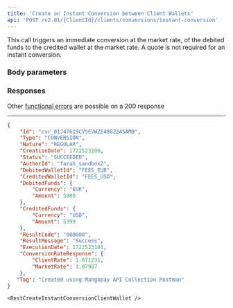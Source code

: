 ```yaml
---
title: 'Create an Instant Conversion between Client Wallets'  
api: 'POST /v2.01/{ClientId}/clients/conversions/instant-conversion'  
---
```



  

This call triggers an immediate conversion at the market rate, of the debited funds to the credited wallet at the market rate. A quote is not required for an instant conversion.

### Body parameters  

<DebitedWalletType />
<DebitedFunds />
<CreditedWalletType />
<CreditedFunds />
<Tag />  

### Responses  

<AccordionGroup>

<Accordion title="200 - Succeeded">  

<IdResponse />  
<Type9Response />  
<NatureResponse />  
<CreationDateResponse />  
<Status2Response />  
<AuthorId4Response />  
<DebitedWalletId2Response />  
<CreditedWalletId3Response />  
<DebitedFundsResponse />  
<CreditedFundsResponse />  
<ResultCodeResponse />  
<ResultMessageResponse />  
<ExecutionDateResponse />  
<ConversionRateResponseResponse />  
<Tag2Response />

</Accordion>

</AccordionGroup>  

Other <a href="/errors/codes#fx-conversions">functional errors</a> are possible on a 200 response

---


<ResponseExample>  

```json 200 - Succeeded  
{
    "Id": "cvr_01J47619CVSEVWZE480Z245AMB",
    "Type": "CONVERSION",
    "Nature": "REGULAR",
    "CreationDate": 1722523100,
    "Status": "SUCCEEDED",
    "AuthorId": "farah_sandbox2",
    "DebitedWalletId": "FEES_EUR",
    "CreditedWalletId": "FEES_USD",
    "DebitedFunds": {
        "Currency": "EUR",
        "Amount": 5000
    },
    "CreditedFunds": {
        "Currency": "USD",
        "Amount": 5399
    },
    "ResultCode": "000000",
    "ResultMessage": "Success",
    "ExecutionDate": 1722523101,
    "ConversionRateResponse": {
        "ClientRate": 1.071231,
        "MarketRate": 1.07987
    },
   "Tag": "Created using Mangopay API Collection Postman"
}
 ```  

</ResponseExample>  

<RequestExample>  
  
    <RestCreateInstantConversionClientWallet />
  
</RequestExample>